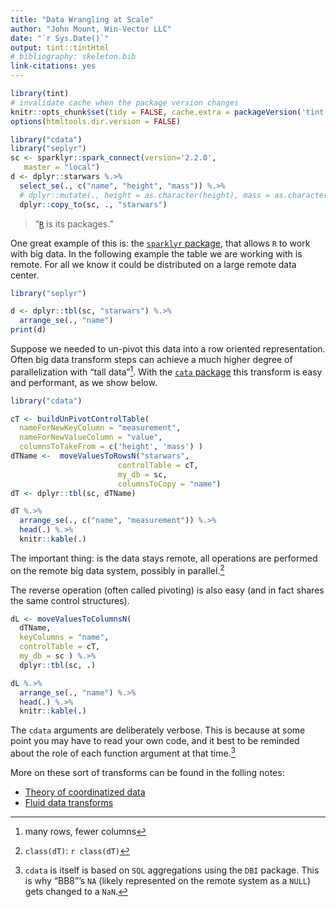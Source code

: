 ```yaml
---
title: "Data Wrangling at Scale"
author: "John Mount, Win-Vector LLC"
date: "`r Sys.Date()`"
output: tint::tintHtml
# bibliography: skeleton.bib
link-citations: yes
---
```


```r
library(tint)
# invalidate cache when the package version changes
knitr::opts_chunk$set(tidy = FALSE, cache.extra = packageVersion('tint'))
options(htmltools.dir.version = FALSE)

library("cdata")
library("seplyr")
sc <- sparklyr::spark_connect(version='2.2.0', 
   master = "local")
d <- dplyr::starwars %.>%
  select_se(., c("name", "height", "mass")) %.>%
  # dplyr::mutate(., height = as.character(height), mass = as.character(mass)) %.>%
  dplyr::copy_to(sc, ., "starwars")
```

> "[`R`](https://www.r-project.org) is its packages."

One great example of this is: the [`sparklyr` package](https://cran.rstudio.com/web/packages/sparklyr/index.html), that allows
`R` to work with big data.  In the following example the table we are working with
is remote. For all we know it could be distributed on a large remote data center.

```r
library("seplyr")

d <- dplyr::tbl(sc, "starwars") %.>%
  arrange_se(., "name")
print(d)
```

Suppose we needed to un-pivot this data into a row oriented representation.
Often big data transform steps can achieve a much higher degree of parallelization
with "tall data"^[many rows, fewer columns].  With the [`cata` package](https://winvector.github.io/cdata/) this
transform is easy and performant, as we show below.

```r
library("cdata")

cT <- buildUnPivotControlTable(
  nameForNewKeyColumn = "measurement",
  nameForNewValueColumn = "value",
  columnsToTakeFrom = c('height', 'mass') )
dTName <-  moveValuesToRowsN("starwars", 
                        controlTable = cT, 
                        my_db = sc, 
                        columnsToCopy = "name")
dT <- dplyr::tbl(sc, dTName)

dT %.>%
  arrange_se(., c("name", "measurement")) %.>%
  head(.) %.>%
  knitr::kable(.)
```

The important thing: is the data stays remote, all operations are performed
on the remote big data system, possibly in parallel.^[`class(dT)`: `r class(dT)`]

The reverse operation (often called pivoting) is also easy (and in
fact shares the same control structures).

```r
dL <- moveValuesToColumnsN(
  dTName,
  keyColumns = "name",
  controlTable = cT,
  my_db = sc ) %.>%
  dplyr::tbl(sc, .)

dL %.>%
  arrange_se(., "name") %.>%
  head(.) %.>%
  knitr::kable(.)
```

The `cdata` arguments are deliberately verbose.  This is because at some point you
may have to read your own code, and it best to be reminded about the role of each
function argument at that time.^[`cdata` is itself is based on `SQL` aggregations using the `DBI` package.
This is why "BB8"'s `NA`
(likely represented on the remote system as a `NULL`) gets changed to a `NaN`.]

More on these sort of transforms can be found in the folling notes:

 * [Theory of coordinatized data](http://winvector.github.io/FluidData/RowsAndColumns.html)
 * [Fluid data transforms](http://winvector.github.io/FluidData/FluidData.html)

 


